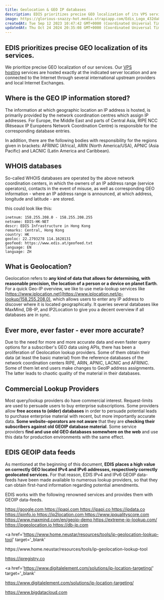 ```yaml
---
title: Geolocation & GEO IP databases
description: EDIS prioritizes precise GEO localization of its VPS services, which are hosted exactly at the indicated server location and connected to the Internet via international upstream providers and local Internet Exchanges.
image: https://glorious-snazzy-hot.media.strapiapp.com/Edis_Logo_432da83b15.jpg
createdAt: Tue Sep 12 2023 10:47:42 GMT+0000 (Coordinated Universal Time)
updatedAt: Thu Oct 24 2024 20:35:08 GMT+0000 (Coordinated Universal Time)
---
```


## **EDIS prioritizes precise GEO localization of its services.**

We prioritize precise GEO localization of our services. Our <a href="https://www.edisglobal.com/" target="_blank">VPS hosting</a> services are hosted exactly at the indicated server location and are connected to the Internet through several international upstream providers and local Internet Exchanges.

## Where is the GEO IP information stored?

The information at which geographic location an IP address is hosted, is primarily provided by the network coordination centres which assign IP addresses. For Europe, the Middle East and parts of Central Asia, RIPE NCC (Réseaux IP Européens Network Coordination Centre) is responsible for the corresponding database entries.

In addition, there are the following bodies with responsibility for the regions given in brackets: AFRINIC (Africa), ARIN (North America/USA), APNIC (Asia Pacific) and LACNIC (Latin America and Caribbean).

## **WHOIS databases**

So-called WHOIS databases are operated by the above network coordination centers, in which the owners of an IP address range (service operators), contacts in the event of misuse, as well as corresponding GEO information - where an IP address range is announced, at which address, longitude and latitude - are stored.

this could look like this:

```shell WHOIS
inetnum: 158.255.208.0 - 158.255.208.255
netname: EDIS-HK-NET
descr: EDIS Infrastructure in Hong Kong
remarks: Central, Hong Kong
country: HK
geoloc: 22.2793278 114.1628131
geofeed: https://www.edis.at/geofeed.txt
language: EN
language: ZH
```

## **What is Geolocation?**

Geolocation refers to **any kind of data that allows for determining, with reasonable precision, the location of a person or a device on planet Earth**.
For a quick Geo-IP overview, we like to use meta-lookup services like [https://www.iplocation.net](https://www.iplocation.net/ip-lookup/158.255.208.0), which allows users to enter any IP address to discover where it is located geographically. It queries several databases like MaxMind, DB-IP, and IP2Location to give you a decent overview if all databases are in sync.

## **Ever more, ever faster - ever more accurate?**

Due to the need for more and more accurate data and even faster query options for a subscriber's GEO data using APIs, there has been a proliferation of Geolocation lookup providers. Some of them obtain their data (at least the basic material) from the reference databases of the network coordination centers RIPE, ARIN, APNIC, LACNIC and AFRINIC. Some of them let end users make changes to GeoIP address assignments. The latter leads to chaotic quality of the material in their databases.

## **Commercial Lookup Providers**

Most query/lookup providers do have commercial interest. Request-limits are used to persuade users to buy enterprise subscriptions. Some providers allow **free access to (older) databases** in order to persuade potential leads to purchase enterprise material with recent, but more importantly accurate data. **Some website-operators are not aware** that they are **checking their subscribers against old GEOIP database material**. Some service providers **find and use old GEO databases somewhere on the web** and use this data for production environments with the same effect.

## **EDIS GEOIP data feeds**

As mentioned at the beginning of this document, **EDIS** **places a high value on correctly GEO located IPv4 and IPv6 addresses, respectively correctly geolocated services.** For that reason, EDIS IPv4 and IPv6 GEOIP data-feeds have been made available to numerous lookup providers, so that they can obtain first-hand information regarding potential amendments.

EDIS works with the following renowned services and provides them with GEOIP data-feeds.

<a href='https://google.com/' target='_blank'>
  https://google.com
</a>

<a href='https://ipapi.com/' target='_blank'>
  https://ipapi.com
</a>

<a href='https://ipapi.co/' target='_blank'>
  https://ipapi.co
</a>

<a href='https://ipdata.co/' target='_blank'>
  https://ipdata.co
</a>

<a href='https://ipinfo.io/' target='_blank'>
  https://ipinfo.io
</a>

<a href='https://ip2location.com/' target='_blank'>
  https://ip2location.com
</a>

<a href='https://www.ipqualityscore.com/' target='_blank'>
  https://www.ipqualityscore.com
</a>

<a href='https://www.maxmind.com/en/geoip-demo' target='_blank'>
  https://www.maxmind.com/en/geoip-demo
</a>

<a href='https://extreme-ip-lookup.com/' target='_blank'>
  https://extreme-ip-lookup.com/
</a>

<a href='https://ipgeolocation.io/' target='_blank'>
  https://ipgeolocation.io
</a>

<a href='https://db-ip.com/' target='_blank'>
  https://db-ip.com
</a>

<a
  href='https://www.home.neustar/resources/tools/ip-geolocation-lookup-tool'
  target='_blank'
>
  https://www\.home.neustar/resources/tools/ip-geolocation-lookup-tool
</a>

<a href='https://ipregistry.co/' target='_blank'>
  https://ipregistry.co
</a>

<a
  href='https://www.digitalelement.com/solutions/ip-location-targeting/'
  target='_blank'
>
  https://www.digitalelement.com/solutions/ip-location-targeting/
</a>

<a href='https://www.bigdatacloud.com/' target='_blank'>
  https://www.bigdatacloud.com
</a>
